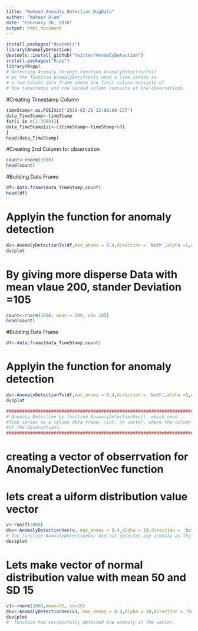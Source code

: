```yaml
---
title: "Waheed_Anomaly_Detection_BigData"
author: "Waheed Alam"
date: "February 26, 2018"
output: html_document
---
```

```r
install.packages("devtools")
library(AnomalyDetection)
devtools::install_github("twitter/AnomalyDetection")
install.packages("Rcpp")
library(Rcpp)
# Detecting Anomaly through Function AnomalyDetectionTs()
# As the function AnomalyDetctionTs need a Time series as
# a two column data frame where the first column consists of
# the timestamps and the second column consists of the observations. 
```
#Creating Timestamp Column

```r
timeStamp<-as.POSIXct("2018-02-26 12:00:00 CST")
data_TimeStamp<-timeStamp
for(i in c(1:3600)){
data_TimeStamp[i]<-c(timeStamp<-timeStamp+60)
}
head(data_TimeStamp)
```
#Creating 2nd Column for observation  
```r
count<-rnorm(3600)
head(count)
```
#Building Data Frame 
```r
df<-data.frame(data_TimeStamp,count)
head(df)
```
# Applyin the function for anomaly detection
```r
dv<-AnomalyDetectionTs(df,max_anoms = 0.4,direction = 'both',alpha =5,only_last = 'hr',xlabel = "Time Series Granularity of 1 Minute",  plot = TRUE)
dv$plot
```
# By giving more disperse Data with mean vlaue 200, stander Deviation =105
```r
count<-rnorm(3600, mean = 200, sd= 105)
head(count)
```
#Building Data Frame 
```r
df<-data.frame(data_TimeStamp,count)
```
# Applyin the function for anomaly detection
```r
dv<-AnomalyDetectionTs(df,max_anoms = 0.4,direction = 'both',alpha =5,only_last = 'hr',xlabel = "Time Series Granularity of 1 Minute",  plot = TRUE)
dv$plot
```
```r
##########################################################################
# Anomaly Detection by function AnomalyDetectionVec(). which need
#Time series as a column data frame, list, or vector, where the column consists
#of the observations.
###########################################################################
```
# creating a vector of obserrvation for AnomalyDetectionVec function
# lets creat a uiform distribution value vector
```r
v<-runif(2000)
dev<-AnomalyDetectionVec(v, max_anoms = 0.4,alpha = 10,direction = 'both', period = 5,plot = TRUE)
# The function AnomalyDetectionVec did not detectec any anomaly as the values are uniform
dev$plot
```

#  Lets make vector of normal distribution value with mean 50 and SD 15
```r
v1<-rnorm(2000,mean=50, sd=10)
dev<-AnomalyDetectionVec(v1, max_anoms = 0.4,alpha = 10,direction = 'both', period = 5,plot = TRUE)
dev$plot
#  function has successfully detected the anomaly in the vector.
```
